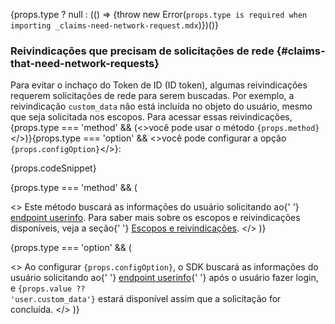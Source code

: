 {props.type ? null : (() => {throw new Error(`props.type is required when importing _claims-need-network-request.mdx`)})()}

### Reivindicações que precisam de solicitações de rede \{#claims-that-need-network-requests}

Para evitar o inchaço do Token de ID (ID token), algumas reivindicações requerem solicitações de rede para serem buscadas. Por exemplo, a reivindicação `custom_data` não está incluída no objeto do usuário, mesmo que seja solicitada nos escopos. Para acessar essas reivindicações, <span>{props.type === 'method' && (<>você pode usar o método <code>{props.method}</code></>)}{props.type === 'option' && <>você pode configurar a opção <code>{props.configOption}</code></>}</span>:

{props.codeSnippet}

{props.type === 'method' && (

<>
  Este método buscará as informações do usuário solicitando ao{' '}
  <a href="https://openid.net/specs/openid-connect-core-1_0.html#UserInfo">endpoint userinfo</a>.
  Para saber mais sobre os escopos e reivindicações disponíveis, veja a seção{' '}
  <a href="#scopes-and-claims">Escopos e reivindicações</a>.
</>
)}

{props.type === 'option' && (

<>
  Ao configurar <code>{props.configOption}</code>, o SDK buscará as informações do usuário
  solicitando ao{' '}
  <a href="https://openid.net/specs/openid-connect-core-1_0.html#UserInfo">endpoint userinfo</a>{' '}
  após o usuário fazer login, e <code>{props.value ?? 'user.custom_data'}</code> estará disponível
  assim que a solicitação for concluída.
</>
)}
